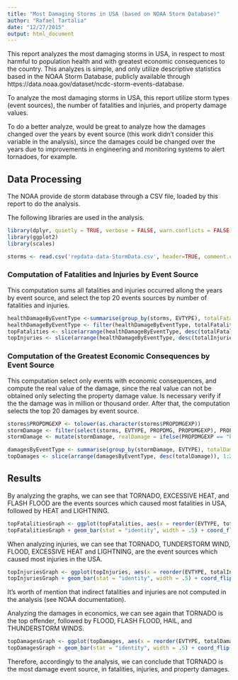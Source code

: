 ```yaml
---
title: "Most Damaging Storms in USA (based on NOAA Storm Database)"
author: "Rafael Tartalia"
date: "12/27/2015"
output: html_document
---
```

This report analyzes the most damaging storms in USA, in respect to most harmful to population health and with greatest economic consequences to the country.
This analyzes is simple, and only utilize descriptive statistics based in the NOAA Storm Database, publicly available through https://data.noaa.gov/dataset/ncdc-storm-events-database.

To analyze the most damaging storms in USA, this report utilize storm types (event sources), the number of fatalities and injuries, and property damage values.

To do a better analyze, would be great to analyze how the damages changed over the years by event source (this work didn't consider this variable in the analysis), since the damages could be changed over the years due to improvements in engineering and monitoring systems to alert tornadoes, for example.

## Data Processing

The NOAA provide de storm database through a CSV file, loaded by this report to do the analysis.

The following libraries are used in the analysis.

```r
library(dplyr, quietly = TRUE, verbose = FALSE, warn.conflicts = FALSE)
library(ggplot2)
library(scales)
```

```r
storms <- read.csv('repdata-data-StormData.csv', header=TRUE, comment.char="")
```

### Computation of Fatalities and Injuries by Event Source

This computation sums all fatalities and injuries occurred allong the years by event source, and select the top 20 events sources by number of fatalities and injuries.

```r
healthDamageByEventType <-summarise(group_by(storms, EVTYPE), totalFatalities = sum(FATALITIES), totalInjuries = sum(INJURIES))
healthDamageByEventType <- filter(healthDamageByEventType, totalFatalities != 0, totalInjuries != 0)
topFatalities <- slice(arrange(healthDamageByEventType, desc(totalFatalities)), 1:10)
topInjuries <- slice(arrange(healthDamageByEventType, desc(totalInjuries)), 1:10)
```


### Computation of the Greatest Economic Consequences by Event Source

This computation select only events with economic consequences, and compute the real value of the damage, since the real value can not be obtained only selecting the property damage value. Is necessary verify if the the damage was in million or thousand order. After that, the computation selects the top 20 damages by event source.

```r
storms$PROPDMGEXP <- tolower(as.character(storms$PROPDMGEXP))
stormDamage <- filter(select(storms, EVTYPE, PROPDMG, PROPDMGEXP), PROPDMG > 0)
stormDamage <- mutate(stormDamage, realDamage = ifelse(PROPDMGEXP == "k", PROPDMG * 1000, PROPDMG * 1000000))

damagesByEventType <- summarise(group_by(stormDamage, EVTYPE), totalDamage = sum(realDamage))
topDamages <- slice(arrange(damagesByEventType, desc(totalDamage)), 1:20)
```


## Results

By analyzing the graphs, we can see that TORNADO, EXCESSIVE HEAT, and FLASH FLOOD are the events sources which caused most fatalities in USA, followed by HEAT and LIGHTNING.

```r
topFatalitiesGraph <- ggplot(topFatalities, aes(x = reorder(EVTYPE, totalFatalities) , y = totalFatalities))
topFatalitiesGraph + geom_bar(stat = "identity", width = .5) + coord_flip() + xlab("Event Type") + ylab("Total Fatalities") + ggtitle("Fatalities By Event Source (Top 10)")
```

When analyzing injuries, we can see that TORNADO, TUNDERSTORM WIND, FLOOD, EXCESSIVE HEAT and LIGHTNING, are the event sources which caused most injuries in the USA.

```r
topInjuriesGraph <- ggplot(topInjuries, aes(x = reorder(EVTYPE, totalInjuries) , y = totalInjuries))
topInjuriesGraph + geom_bar(stat = "identity", width = .5) + coord_flip() + xlab("Event Type") + ylab("Total Injuries") + ggtitle("Injuries By Event Source (Top 10)")
```

It's worth of mention that indirect fatalities and injuries are not computed in the analysis (see NOAA documentation).

Analyzing the damages in economics, we can see again that TORNADO is the top offender, followed by FLOOD, FLASH FLOOD, HAIL, and THUNDERSTORM WINDS.

```r
topDamagesGraph <- ggplot(topDamages, aes(x = reorder(EVTYPE, totalDamage) , y = totalDamage))
topDamagesGraph + geom_bar(stat = "identity", width = .5) + coord_flip() + scale_y_continuous(labels = comma) + xlab("Event Type") + ylab("Total Damage ($)") + ggtitle("Damages By Event Source (Top 20)")
```

Therefore, accordingly to the analysis, we can conclude that TORNADO is the most damage event source, in fatalities, injuries, and property damages.
